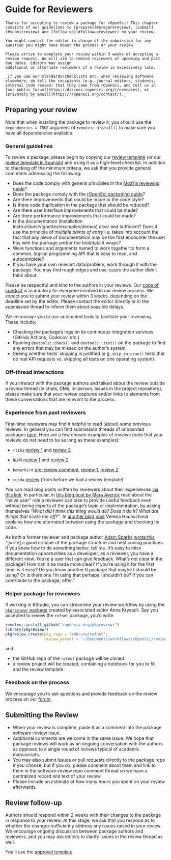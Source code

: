 # Guide for Reviewers {#reviewerguide}

```block
Thanks for accepting to review a package for rOpenSci! This chapter consists of our guidelines to [prepare](#preparereview), [submit](#submitreview) and [follow up](#followupreviewer) on your review.

You might contact the editor in charge of the submission for any question you might have about the process or your review.

Please strive to complete your review within 3 weeks of accepting a review request. We will aim to remind reviewers of upcoming and past due dates. Editors may assign
additional or alternate reviewers if a review is excessively late.

_If you use our standards/checklists etc. when reviewing software elsewhere, do tell the recipients (e.g. journal editors, students, internal code review) that they came from rOpenSci, and tell us in [our public forum](https://discuss.ropensci.org/c/usecases), or [privately by email](https://ropensci.org/contact/)._ 
```

## Preparing your review

Note that when installing the package to review it, you should use the `dependencies = TRUE` argument of `remotes::install()` to make sure you have all dependencies available.

### General guidelines

To review a package, please begin by copying our [review template](#reviewtemplate) (or our [review template in Spanish](#reviewtemplatees)) and using it as a high-level checklist.  In addition to checking off the minimum criteria, we ask that you provide general comments addressing the following:

- Does the code comply with general principles in the [Mozilla reviewing guide](https://mozillascience.github.io/codeReview/review.html)?
- Does the package comply with the [rOpenSci packaging guide](#building)?
- Are there improvements that could be made to the code style?
- Is there code duplication in the package that should be reduced?
- Are there user interface improvements that could be made?
- Are there performance improvements that could be made?
- Is the documentation (installation instructions/vignettes/examples/demos) clear and sufficient? Does it use the principle of *multiple points of entry* i.e. takes into account the fact that any piece of documentation may be the first encounter the user has with the package and/or the tool/data it wraps?
- Were functions and arguments named to work together to form a common, logical programming API that is easy to read, and autocomplete?
- If you have your own relevant data/problem, work through it with the package. You may find rough edges and use-cases the author didn't think about.

Please be respectful and kind to the authors in your reviews. Our [code of conduct](#code-of-conduct) is mandatory for everyone involved in our review process. We expect you to submit your review within 3 weeks, depending on the deadline set by the editor. Please contact the editor directly or in the submission thread to inform them about possible delays.

We encourage you to use automated tools to facilitate your reviewing.  These include:

-  Checking the package's logs on its continuous integration services (GitHub Actions, Codecov, etc.)
-  Running `devtools::check()` and `devtools::test()` on the package to find any errors that may be missed on the author's system.
-  Seeing whether tests' skipping is justified (e.g. `skip_on_cran()` tests that do real API requests vs. skipping all tests on one operating system).

### Off-thread interactions

If you interact with the package authors and talked about the review outside a review thread (in chats, DMs, in-person, issues in the project repository), please make sure that your review captures and/or links to elements from these conversations that are relevant to the process.

### Experience from past reviewers

First-time reviewers may find it helpful to read (about) some previous reviews. In general you can find submission threads of onboarded packages [here](https://github.com/ropensci/software-review/issues?q=is%3Aissue+is%3Aclosed+label%3A6%2Fapproved). Here are a few chosen examples of reviews (note that your reviews do not need to be as long as these examples):

* `rtika` [review 1](https://github.com/ropensci/software-review/issues/191#issuecomment-367166658) and [review 2](https://github.com/ropensci/software-review/issues/191#issuecomment-368254623)

* `NLMR` [review 1](https://github.com/ropensci/software-review/issues/188#issuecomment-368042693) and [review 2](https://github.com/ropensci/software-review/issues/188#issuecomment-369310831)

* `bowerbird` [pre-review comment](https://github.com/ropensci/software-review/issues/139#issuecomment-322713737), [review 1](https://github.com/ropensci/software-review/issues/139#issuecomment-342380870), [review 2](https://github.com/ropensci/software-review/issues/139#issuecomment-342724843).

* `rusda` [review](https://github.com/ropensci/software-review/issues/18#issuecomment-120445737) (from before we had a review template)

You can read blog posts written by reviewers about their experiences [via this link](https://ropensci.org/tags/reviewer/). In particular, in [this blog post by Mara Averick](https://ropensci.org/blog/2017/08/22/first-package-review/) read about the "naive user" role a reviewer can take to provide useful feedback even without being experts of the package's topic or implementation, by asking themselves _"What did I think this thing would do? Does it do it? What are things that scare me off?"_. In [another blog post](https://ropensci.org/blog/2017/09/08/first-review-experiences/) Verena Haunschmid explains how she alternated between using the package and checking its code.

As both a former reviewer and package author [Adam Sparks](https://adamhsparks.com/) [wrote this](https://twitter.com/adamhsparks/status/898132036451303425) "[write] a good critique of the package structure and best coding practices. If you know how to do something better, tell me. It’s easy to miss documentation opportunities as a developer, as a reviewer, you have a different view. You’re a user that can give feedback. What’s not clear in the package? How can it be made more clear? If you’re using it for the first time, is it easy? Do you know another R package that maybe I should be using? Or is there one I’m using that perhaps I shouldn’t be? If you can contribute to the package, offer."


### Helper package for reviewers

If working in RStudio, you can streamline your review workflow by using the [`pkgreviewr` package](https://github.com/ropensci-org/pkgreviewr) created by associated editor Anna Krystalli. Say you accepted to review the `refnet` package, you'd write

```r
remotes::install_github("ropensci-org/pkgreviewr")
library(pkgreviewr)
pkgreview_create(pkg_repo = "embruna/refnet", 
                 review_parent = "~/Documents/workflows/rOpenSci/reviews/")
```

and 

* the GitHub repo of the `refnet` package will be cloned.
* a review project will be created, containing a notebook for you to fill, and the review template.

### Feedback on the process

We encourage you to ask questions and provide feedback on the review process on our [forum](https://discuss.ropensci.org). 

## Submitting the Review {#submitreview}

- When your review is complete, paste it as a comment into the package software-review issue.
- Additional comments are welcome in the same issue. We hope that package reviews will work as an ongoing conversation with the authors as opposed to a single round of reviews typical of academic manuscripts.
- You may also submit issues or pull requests directly to the package repo if you choose, but if you do, please comment about them and link to them in the software-review repo comment thread so we have a centralized record and text of your review.
- Please include an estimate of how many hours you spent on your review afterwards.

## Review follow-up {#followupreviewer}

Authors should respond within 2 weeks with their changes to the package in response to your review.  At this stage, we ask that you respond as to whether the changes sufficiently address any issues raised in your review. We encourage ongoing discussion between package authors and reviewers, and you may ask editors to clarify issues in the review thread as well.

You'll use the [approval template](#approval2template).
